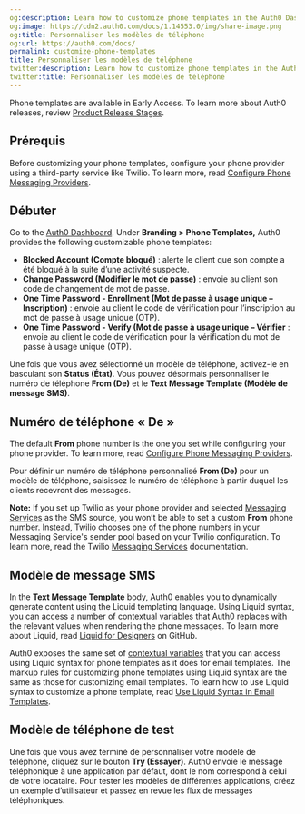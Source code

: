 ```yaml
---
og:description: Learn how to customize phone templates in the Auth0 Dashboard.
og:image: https://cdn2.auth0.com/docs/1.14553.0/img/share-image.png
og:title: Personnaliser les modèles de téléphone
og:url: https://auth0.com/docs/
permalink: customize-phone-templates
title: Personnaliser les modèles de téléphone
twitter:description: Learn how to customize phone templates in the Auth0 Dashboard.
twitter:title: Personnaliser les modèles de téléphone
---
```


<Callout icon="file-lines" color="#0EA5E9" iconType="regular">

Phone templates are available in Early Access. To learn more about Auth0 releases, review [Product Release Stages](/docs/troubleshoot/product-lifecycle/product-release-stages).

</Callout>

## Prérequis

Before customizing your phone templates, configure your phone provider using a third-party service like Twilio. To learn more, read [Configure Phone Messaging Providers](/docs/customize/phone-messages/configure-phone-messaging-providers).

## Débuter

Go to the [Auth0 Dashboard](https://manage.auth0.com/#/phone). Under **Branding > Phone Templates,** Auth0 provides the following customizable phone templates:

* **Blocked Account (Compte bloqué)** : alerte le client que son compte a été bloqué à la suite d’une activité suspecte.
* **Change Password (Modifier le mot de passe)** : envoie au client son code de changement de mot de passe.
* **One Time Password - Enrollment (Mot de passe à usage unique – Inscription)** : envoie au client le code de vérification pour l’inscription au mot de passe à usage unique (OTP).
* **One Time Password - Verify (Mot de passe à usage unique – Vérifier** : envoie au client le code de vérification pour la vérification du mot de passe à usage unique (OTP).

Une fois que vous avez sélectionné un modèle de téléphone, activez-le en basculant son **Status (État)**. Vous pouvez désormais personnaliser le numéro de téléphone **From (De)** et le **Text Message Template (Modèle de message SMS)**.

## Numéro de téléphone « De »

The default **From** phone number is the one you set while configuring your phone provider. To learn more, read [Configure Phone Messaging Providers](/docs/customize/phone-messages/configure-phone-messaging-providers).

Pour définir un numéro de téléphone personnalisé **From (De)** pour un modèle de téléphone, saisissez le numéro de téléphone à partir duquel les clients recevront des messages.

**Note:** If you set up Twilio as your phone provider and selected [Messaging Services](https://www.twilio.com/docs/messaging/services) as the SMS source, you won’t be able to set a custom **From** phone number. Instead, Twilio chooses one of the phone numbers in your Messaging Service's sender pool based on your Twilio configuration. To learn more, read the Twilio [Messaging Services](https://www.twilio.com/docs/messaging/services) documentation.

## Modèle de message SMS

In the **Text Message Template** body, Auth0 enables you to dynamically generate content using the Liquid templating language. Using Liquid syntax, you can access a number of contextual variables that Auth0 replaces with the relevant values when rendering the phone messages. To learn more about Liquid, read [Liquid for Designers](https://github.com/Shopify/liquid/wiki/Liquid-for-Designers) on GitHub.

Auth0 exposes the same set of [contextual variables](/docs/customize/email/email-templates#common-variables) that you can access using Liquid syntax for phone templates as it does for email templates. The markup rules for customizing phone templates using Liquid syntax are the same as those for customizing email templates. To learn how to use Liquid syntax to customize a phone template, read [Use Liquid Syntax in Email Templates](/docs/customize/email/email-templates/use-liquid-syntax-in-email-templates).

## Modèle de téléphone de test

Une fois que vous avez terminé de personnaliser votre modèle de téléphone, cliquez sur le bouton **Try (Essayer)**. Auth0 envoie le message téléphonique à une application par défaut, dont le nom correspond à celui de votre locataire. Pour tester les modèles de différentes applications, créez un exemple d’utilisateur et passez en revue les flux de messages téléphoniques.